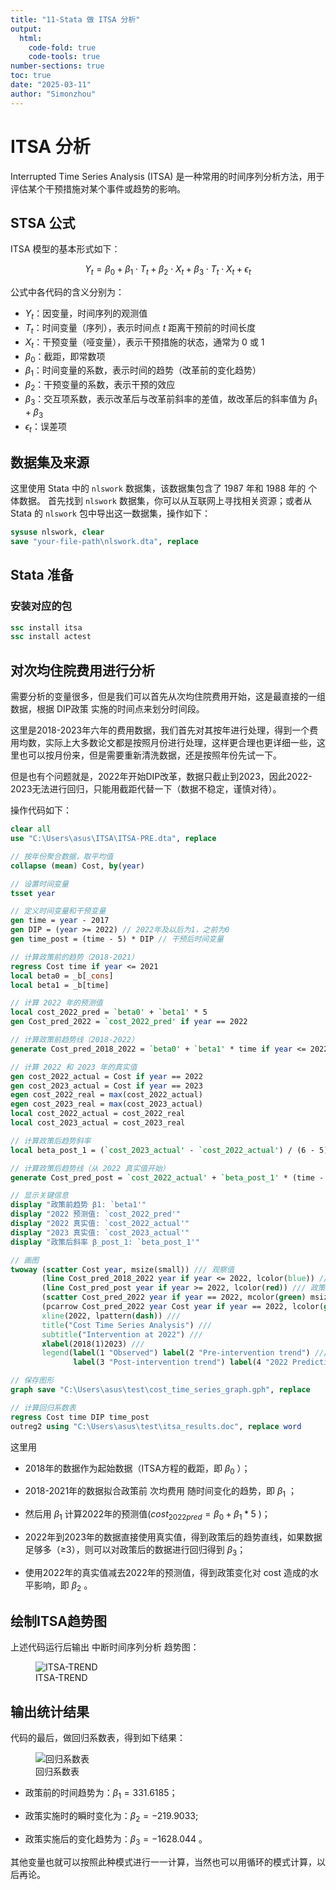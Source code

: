 ```yaml
---
title: "11-Stata 做 ITSA 分析"
output: 
  html:
    code-fold: true
    code-tools: true
number-sections: true
toc: true
date: "2025-03-11"
author: "Simonzhou"
---
```


# ITSA 分析

Interrupted Time Series Analysis (ITSA) 是一种常用的时间序列分析方法，用于评估某个干预措施对某个事件或趋势的影响。

## STSA 公式

ITSA 模型的基本形式如下：

$$
Y_t = \beta_0 + \beta_1 \cdot T_t + \beta_2 \cdot X_t + \beta_3 \cdot T_t \cdot X_t + \epsilon_t
$$

公式中各代码的含义分别为：

-   $Y_t$：因变量，时间序列的观测值
-   $T_t$：时间变量（序列），表示时间点 $t$ 距离干预前的时间长度
-   $X_t$：干预变量（哑变量），表示干预措施的状态，通常为 0 或 1
-   $\beta_0$：截距，即常数项
-   $\beta_1$：时间变量的系数，表示时间的趋势（改革前的变化趋势）
-   $\beta_2$：干预变量的系数，表示干预的效应
-   $\beta_3$：交互项系数，表示改革后与改革前斜率的差值，故改革后的斜率值为 $\beta_1 + \beta_3$
-   $\epsilon_t$：误差项

## 数据集及来源

这里使用 Stata 中的 `nlswork` 数据集，该数据集包含了 1987 年和 1988 年的 个体数据。 首先找到 `nlswork` 数据集，你可以从互联网上寻找相关资源；或者从 Stata 的 `nlswork` 包中导出这一数据集，操作如下：

``` stata
sysuse nlswork, clear
save "your-file-path\nlswork.dta", replace
```

## Stata 准备

### 安装对应的包

``` stata
ssc install itsa
ssc install actest
```

## 对次均住院费用进行分析

需要分析的变量很多，但是我们可以首先从次均住院费用开始，这是最直接的一组数据，根据 DIP政策 实施的时间点来划分时间段。

这里是2018-2023年六年的费用数据，我们首先对其按年进行处理，得到一个费用均数，实际上大多数论文都是按照月份进行处理，这样更合理也更详细一些，这里也可以按月份来，但是需要重新清洗数据，还是按照年份先试一下。

但是也有个问题就是，2022年开始DIP改革，数据只截止到2023，因此2022-2023无法进行回归，只能用截距代替一下（数据不稳定，谨慎对待）。

操作代码如下：

``` stata
clear all
use "C:\Users\asus\ITSA\ITSA-PRE.dta", replace

// 按年份聚合数据，取平均值
collapse (mean) Cost, by(year)

// 设置时间变量
tsset year

// 定义时间变量和干预变量
gen time = year - 2017
gen DIP = (year >= 2022) // 2022年及以后为1，之前为0
gen time_post = (time - 5) * DIP // 干预后时间变量

// 计算政策前的趋势（2018-2021）
regress Cost time if year <= 2021
local beta0 = _b[_cons]
local beta1 = _b[time]

// 计算 2022 年的预测值
local cost_2022_pred = `beta0' + `beta1' * 5
gen Cost_pred_2022 = `cost_2022_pred' if year == 2022

// 计算政策前趋势线（2018-2022）
generate Cost_pred_2018_2022 = `beta0' + `beta1' * time if year <= 2022

// 计算 2022 和 2023 年的真实值
gen cost_2022_actual = Cost if year == 2022
gen cost_2023_actual = Cost if year == 2023
egen cost_2022_real = max(cost_2022_actual)
egen cost_2023_real = max(cost_2023_actual)
local cost_2022_actual = cost_2022_real
local cost_2023_actual = cost_2023_real

// 计算政策后趋势斜率
local beta_post_1 = (`cost_2023_actual' - `cost_2022_actual') / (6 - 5)

// 计算政策后趋势线（从 2022 真实值开始）
generate Cost_pred_post = `cost_2022_actual' + `beta_post_1' * (time - 5) if year >= 2022

// 显示关键信息
display "政策前趋势 β1: `beta1'"
display "2022 预测值: `cost_2022_pred'"
display "2022 真实值: `cost_2022_actual'"
display "2023 真实值: `cost_2023_actual'"
display "政策后斜率 β_post_1: `beta_post_1'"

// 画图
twoway (scatter Cost year, msize(small)) /// 观察值
       (line Cost_pred_2018_2022 year if year <= 2022, lcolor(blue)) /// 政策前趋势
       (line Cost_pred_post year if year >= 2022, lcolor(red)) /// 政策后趋势
       (scatter Cost_pred_2022 year if year == 2022, mcolor(green) msize(medium)) /// 2022预测值
       (pcarrow Cost_pred_2022 year Cost year if year == 2022, lcolor(green) mcolor(green)), /// 
       xline(2022, lpattern(dash)) ///
       title("Cost Time Series Analysis") ///
       subtitle("Intervention at 2022") ///
       xlabel(2018(1)2023) ///
       legend(label(1 "Observed") label(2 "Pre-intervention trend") ///
              label(3 "Post-intervention trend") label(4 "2022 Prediction") label(5 "Level change at 2022"))

// 保存图形
graph save "C:\Users\asus\test\cost_time_series_graph.gph", replace

// 计算回归系数表
regress Cost time DIP time_post
outreg2 using "C:\Users\asus\test\itsa_results.doc", replace word
```

这里用

-   2018年的数据作为起始数据（ITSA方程的截距，即 $\beta_0$ ）；

-   2018-2021年的数据拟合政策前 次均费用 随时间变化的趋势，即 $\beta_1$ ；

-   然后用 $\beta_1$ 计算2022年的预测值($cost_{2022pred} = \beta_0 +\beta_1 * 5$ )；

-   2022年到2023年的数据直接使用真实值，得到政策后的趋势直线，如果数据足够多（≥3），则可以对政策后的数据进行回归得到 $\beta_3$；

-   使用2022年的真实值减去2022年的预测值，得到政策变化对 cost 造成的水平影响，即 $\beta_2$ 。

## 绘制ITSA趋势图

上述代码运行后输出 中断时间序列分析 趋势图：

![ITSA-TREND](images/cost-ITSA.png)

## 输出统计结果

代码的最后，做回归系数表，得到如下结果：

![回归系数表](images/COST-ITSA-REG-OUT.png)

-   政策前的时间趋势为：$\beta_1=331.6185$；

-   政策实施时的瞬时变化为：$\beta_2=-219.9033$;

-   政策实施后的变化趋势为：$\beta_3=-1628.044$ 。

其他变量也就可以按照此种模式进行一一计算，当然也可以用循环的模式计算，以后再论。